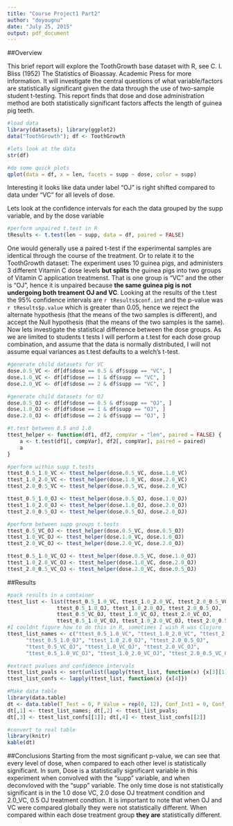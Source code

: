 ```yaml
---
title: "Course Project1 Part2"
author: "doyougnu"
date: "July 25, 2015"
output: pdf_document
---
```

##Overview

This brief report will explore the ToothGrowth base dataset with R, see C. I.
Bliss (1952) The Statistics of Bioassay. Academic Press for more information. It
will investigate the central questions of what variable/factors are
statistically significant given the data through the use of two-sample student
t-testing. This report finds that dose and dose administration method are both 
statistically significant factors affects the length of guinea pig teeth.

```r
#load data
library(datasets); library(ggplot2)
data("ToothGrowth"); df <- ToothGrowth

#lets look at the data
str(df)

#do some quick plots
qplot(data = df, x = len, facets = supp ~ dose, color = supp)
```

Interesting it looks like data under label "OJ" is right shifted compared to 
data under "VC" for all levels of dose.

Lets look at the confidence intervals for each the data grouped by the supp 
variable, and by the dose variable

```r
#perform unpaired t.test in R
tResults <- t.test(len ~ supp, data = df, paired = FALSE)
```

One would generally use a paired t-test if the experimental samples are
identical through the course of the treatment. Or to relate it to the
ToothGrowth dataset: The experiment uses 10 guinea pigs, and administers 3
different Vitamin C dose levels **but splits** the guinea pigs into two groups
of Vitamin C application treatmenst. That is one group is "VC" and the other is
"OJ", hence it is unpaired because **the same guinea pig is not undergoing both
treament OJ and VC**.
    Looking at the results of the t.test the 95% confidence intervals are 
`r tResults$conf.int` and the p-value was `r tResults$p.value` which is greater
than 0.05, hence we reject the alternate hypothesis (that the means of the two
samples is different), and accept the Null hypothesis (that the means of the two
samples is the same). 
Now lets investigate the statistical difference between the dose groups. As we 
are limited to students t tests I will perform a t.test for each dose group 
combination, and assume that the data is normally distributed, I will not assume
equal variances as t.test defaults to a welch's t-test.

```r
#generate child datasets for VC
dose.0.5_VC <- df[df$dose == 0.5 & df$supp == "VC", ]
dose.1.0_VC <- df[df$dose == 1 & df$supp == "VC", ]
dose.2.0_VC <- df[df$dose == 2 & df$supp == "VC", ]

#generate child datasets for OJ
dose.0.5_OJ <- df[df$dose == 0.5 & df$supp == "OJ", ]
dose.1.0_OJ <- df[df$dose == 1 & df$supp == "OJ", ]
dose.2.0_OJ <- df[df$dose == 2 & df$supp == "OJ", ]

#t.test between 0.5 and 1.0
ttest_helper <- function(df1, df2, compVar = "len", paired = FALSE) {
    a <- t.test(df1[, compVar], df2[, compVar], paired = paired)
    a
}

#perform within supp t.tests
ttest_0.5_1.0_VC <- ttest_helper(dose.0.5_VC, dose.1.0_VC)
ttest_1.0_2.0_VC <- ttest_helper(dose.1.0_VC, dose.2.0_VC)
ttest_2.0_0.5_VC <- ttest_helper(dose.0.5_VC, dose.2.0_VC)

ttest_0.5_1.0_OJ <- ttest_helper(dose.0.5_OJ, dose.1.0_OJ)
ttest_1.0_2.0_OJ <- ttest_helper(dose.1.0_OJ, dose.2.0_OJ)
ttest_2.0_0.5_OJ <- ttest_helper(dose.0.5_OJ, dose.2.0_OJ)

#perform between supp groups t.tests
ttest_0.5_VC_OJ <- ttest_helper(dose.0.5_VC, dose.0.5_OJ) 
ttest_1.0_VC_OJ <- ttest_helper(dose.1.0_VC, dose.1.0_OJ) 
ttest_2.0_VC_OJ <- ttest_helper(dose.2.0_VC, dose.2.0_OJ) 

ttest_0.5_1.0_VC_OJ <- ttest_helper(dose.0.5_VC, dose.1.0_OJ) 
ttest_1.0_2.0_VC_OJ <- ttest_helper(dose.1.0_VC, dose.2.0_OJ) 
ttest_2.0_0.5_VC_OJ <- ttest_helper(dose.2.0_VC, dose.0.5_OJ) 
```

##Results
```r
#pack results in a container
ttest_list <- list(ttest_0.5_1.0_VC, ttest_1.0_2.0_VC, ttest_2.0_0.5_VC,
                ttest_0.5_1.0_OJ, ttest_1.0_2.0_OJ, ttest_2.0_0.5_OJ,
                ttest_0.5_VC_OJ, ttest_1.0_VC_OJ, ttest_2.0_VC_OJ,
                ttest_0.5_1.0_VC_OJ, ttest_1.0_2.0_VC_OJ, ttest_2.0_0.5_VC_OJ)
#I couldnt figure how to do this in R, sometimes I wish R was Clojure
ttest_list_names <- c("ttest_0.5_1.0_VC", "ttest_1.0_2.0_VC", "ttest_2.0_0.5_VC",
      "ttest_0.5_1.0_OJ", "ttest_1.0_2.0_OJ", "ttest_2.0_0.5_OJ",
      "ttest_0.5_VC_OJ", "ttest_1.0_VC_OJ", "ttest_2.0_VC_OJ",
      "ttest_0.5_1.0_VC_OJ", "ttest_1.0_2.0_VC_OJ", "ttest_2.0_0.5_VC_OJ")

#extract pvalues and confidence intervals
ttest_list_pvals <- sort(unlist(lapply(ttest_list, function(x) {x[3][1]})))
ttest_list_confs <- lapply(ttest_list, function(x) {x[4]})

#Make data table
library(data.table)
dt <- data.table(T_Test = 0, P_Value = rep(0, 12), Conf_Int1 = 0, Conf_Int2 = 0)
dt[,1] <- ttest_list_names; dt[,2] <- ttest_list_pvals;
dt[,3] <- ttest_list_confs[[1]]; dt[,4] <- ttest_list_confs[[2]]

#convert to real table
library(knitr)
kable(dt)
```

##Conclusions
Starting from the most significant p-value, we can see that every level of dose,
when compared to each other level is statistically significant. In sum, Dose is
a statistically significant variable in this experiment when convolved with the
"supp" variable, and when deconvloved with the "supp" variable. The only time
dose is not statistically significant is in the 1.0 dose VC, 2.0 dose OJ
treatment condition and 2.0_VC, 0.5 OJ treatment condtion. It is important to
note that when OJ and VC were compared globally they were not statistically
different. When compared within each dose treatment group **they are**
statistically different.